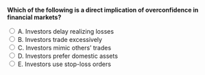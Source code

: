 ::: {.question-block}

<form onsubmit="event.preventDefault(); checkAnswer('module5_mcq_q7')" data-correct-answer="B">
<strong style="display: block;">Which of the following is a direct implication of overconfidence in financial markets?</strong>

<label><input type="radio" name="module5_mcq_q7" value="A"> A. Investors delay realizing losses</label><br>
<label><input type="radio" name="module5_mcq_q7" value="B"> B. Investors trade excessively</label><br>
<label><input type="radio" name="module5_mcq_q7" value="C"> C. Investors mimic others’ trades</label><br>
<label><input type="radio" name="module5_mcq_q7" value="D"> D. Investors prefer domestic assets</label><br>
<label><input type="radio" name="module5_mcq_q7" value="E"> E. Investors use stop-loss orders</label><br>
</form>

<div id="feedback-module5_mcq_q7" class="feedback" data-status="" style="display:none;">
✅ Correct: B. Overconfident investors believe too strongly in their skill, leading to excessive trading volume and lower net returns.
</div>

:::